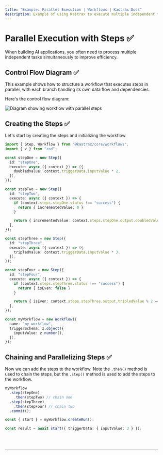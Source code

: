 ```yaml
---
title: "Example: Parallel Execution | Workflows | Kastrax Docs"
description: Example of using Kastrax to execute multiple independent tasks in parallel within a workflow.
---
```



# Parallel Execution with Steps ✅

When building AI applications, you often need to process multiple independent tasks simultaneously to improve efficiency.

## Control Flow Diagram ✅

This example shows how to structure a workflow that executes steps in parallel, with each branch handling its own data flow and dependencies.

Here's the control flow diagram:

<img
  src="/parallel-chains.png"
  alt="Diagram showing workflow with parallel steps"
  width={600}
/>

## Creating the Steps ✅

Let's start by creating the steps and initializing the workflow.

```ts showLineNumbers copy
import { Step, Workflow } from "@kastrax/core/workflows";
import { z } from "zod";

const stepOne = new Step({
  id: "stepOne",
  execute: async ({ context }) => ({
    doubledValue: context.triggerData.inputValue * 2,
  }),
});

const stepTwo = new Step({
  id: "stepTwo",
  execute: async ({ context }) => {
    if (context.steps.stepOne.status !== "success") {
      return { incrementedValue: 0 }
    }

    return { incrementedValue: context.steps.stepOne.output.doubledValue + 1 }
  },
});

const stepThree = new Step({
  id: "stepThree",
  execute: async ({ context }) => ({
    tripledValue: context.triggerData.inputValue * 3,
  }),
});

const stepFour = new Step({
  id: "stepFour",
  execute: async ({ context }) => {
    if (context.steps.stepThree.status !== "success") {
      return { isEven: false }
    }

    return { isEven: context.steps.stepThree.output.tripledValue % 2 === 0 }
  },
});

const myWorkflow = new Workflow({
  name: "my-workflow",
  triggerSchema: z.object({
    inputValue: z.number(),
  }),
});
```

## Chaining and Parallelizing Steps ✅

Now we can add the steps to the workflow. Note the `.then()` method is used to chain the steps, but the `.step()` method is used to add the steps to the workflow.

```ts showLineNumbers copy
myWorkflow
  .step(stepOne)
    .then(stepTwo) // chain one
  .step(stepThree)
    .then(stepFour) // chain two
  .commit();

const { start } = myWorkflow.createRun();

const result = await start({ triggerData: { inputValue: 3 } });
```

<br />
<br />
<hr className="dark:border-[#404040] border-gray-300" />
<br />
<br />
<GithubLink
  link={
    "https://github.com/kastrax-ai/kastrax/blob/main/examples/basics/workflows/workflow-with-parallel-steps"
  }
/>
